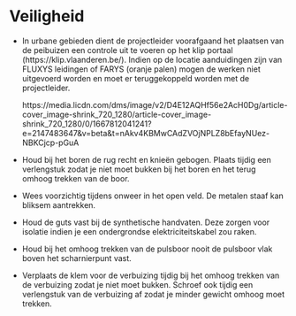 # Veiligheid

-   In urbane gebieden dient de projectleider voorafgaand het plaatsen van de peibuizen een controle uit te voeren op het klip portaal (https://klip.vlaanderen.be/).
    Indien op de locatie aanduidingen zijn van FLUXYS leidingen of FARYS (oranje palen) mogen de werken niet uitgevoerd worden en moet er teruggekoppeld worden met de projectleider.

    https://media.licdn.com/dms/image/v2/D4E12AQHf56e2AcH0Dg/article-cover_image-shrink_720_1280/article-cover_image-shrink_720_1280/0/1667812041241?e=2147483647&v=beta&t=nAkv4KBMwCAdZVOjNPLZ8bEfayNUez-NBKCjcp-pGuA

-   Houd bij het boren de rug recht en knieën gebogen.
    Plaats tijdig een verlengstuk zodat je niet moet bukken bij het boren en het terug omhoog trekken van de boor.

-   Wees voorzichtig tijdens onweer in het open veld.
    De metalen staaf kan bliksem aantrekken.

-   Houd de guts vast bij de synthetische handvaten.
    Deze zorgen voor isolatie indien je een ondergrondse elektriciteitskabel zou raken.

-   Houd bij het omhoog trekken van de pulsboor nooit de pulsboor vlak boven het scharnierpunt vast.

-   Verplaats de klem voor de verbuizing tijdig bij het omhoog trekken van de verbuizing zodat je niet moet bukken.
    Schroef ook tijdig een verlengstuk van de verbuizing af zodat je minder gewicht omhoog moet trekken.

